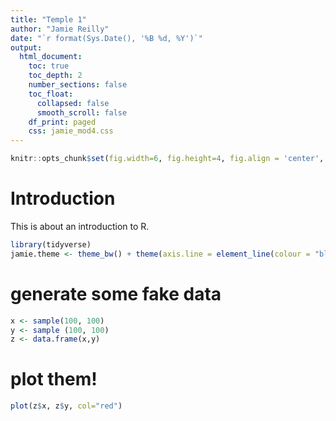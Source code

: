```yaml
---
title: "Temple 1"
author: "Jamie Reilly"
date: "`r format(Sys.Date(), '%B %d, %Y')`"
output:
  html_document:
    toc: true
    toc_depth: 2
    number_sections: false
    toc_float:
      collapsed: false
      smooth_scroll: false
    df_print: paged
    css: jamie_mod4.css
---
```


```r
knitr::opts_chunk$set(fig.width=6, fig.height=4, fig.align = 'center', fig.path='Figs/', echo=TRUE, tidy=TRUE, message=F, warning=F, cache=T)
```

# Introduction
This is about an introduction to R.

```r
library(tidyverse)
jamie.theme <- theme_bw() + theme(axis.line = element_line(colour = "black"), panel.grid.minor = element_blank(), panel.grid.major = element_blank(), panel.border = element_blank(), panel.background = element_blank(), legend.title= element_blank())
```

# generate some fake data

```r
x <- sample(100, 100)
y <- sample (100, 100)
z <- data.frame(x,y)
```

# plot them!

```r
plot(z$x, z$y, col="red")
```



